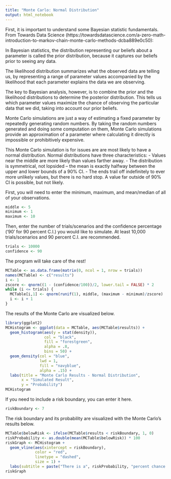 ---
title: "Monte Carlo: Normal Distribution"
output: html_notebook
---
First, it is important to understand some Bayesian statistic fundamentals. From Towards Data Science (https://towardsdatascience.com/a-zero-math-introduction-to-markov-chain-monte-carlo-methods-dcba889e0c50):

In Bayesian statistics, the distribution representing our beliefs about a parameter is called the prior distribution, because it captures our beliefs prior to seeing any data.

The likelihood distribution summarizes what the observed data are telling us, by representing a range of parameter values accompanied by the likelihood that each parameter explains the data we are observing.

The key to Bayesian analysis, however, is to combine the prior and the likelihood distributions to determine the posterior distribution. This tells us which parameter values maximize the chance of observing the particular data that we did, taking into account our prior beliefs.

Monte Carlo simulations are just a way of estimating a fixed parameter by repeatedly generating random numbers. By taking the random numbers generated and doing some computation on them, Monte Carlo simulations provide an approximation of a parameter where calculating it directly is impossible or prohibitively expensive.

This Monte Carlo simulation is for issues are are most likely to have a normal distribution. Normal distributions have three characteristics:
- Values near the middle are more likely than values farther away.
- The distribution is symmetrical, not lopsided -- the mean is exactly halfway between the upper and lower bounds of a 90% CI.
- The ends trail off indefinitely to ever more unlikely values, but there is no hard stop. A value far outside of 90% CI is possible, but not likely.

First, you will need to enter the minimum, maximum, and mean/median of all of your observations.
```{r}
middle <- 5
minimum <- 1
maximum <- 10
```

Then, enter the number of trials/scenarios and the confidence percentage ('90' for 90 percent C.I.) you would like to simulate. At least 10,000 trials/scenarios and 90 percent C.I. are recommended.
```{r}
trials <- 10000
confidence <- 90
```

The program will take care of the rest!
```{r}
MCTable <- as.data.frame(matrix(0, ncol = 1, nrow = trials))
names(MCTable) <- c("results")
i <- 1
zscore <- qnorm((1 - (confidence/100))/2, lower.tail = FALSE) * 2
while (i <= trials) {
  MCTable[i,1] <- qnorm(runif(1), middle, (maximum - minimum)/zscore)
  i <- i + 1
}
```

The results of the Monte Carlo are visualized below.
```{r}
library(ggplot2)
MCHistogram <- ggplot(data = MCTable, aes(MCTable$results)) + 
  geom_histogram(aes(y = stat(density)),
                 col = "black",
                 fill = "forestgreen",
                 alpha = .8,
                 bins = 50) +
  geom_density(col = "blue",
               lwd = 1,
               fill = "navyblue",
               alpha = .15) +
  labs(title = "Monte Carlo Results - Normal Distribution",
       x = "Simulated Result",
       y = "Probability")
MCHistogram
```

If you need to include a risk boundary, you can enter it here.
```{r}
riskBoundary <- 7
```

The risk boundary and its probability are visualized with the Monte Carlo's results below.
```{r}
MCTable$belowRisk <- ifelse(MCTable$results < riskBoundary, 1, 0)
riskProbability <- as.double(mean(MCTable$belowRisk)) * 100
riskGraph <- MCHistogram +
  geom_vline(aes(xintercept = riskBoundary),
             color = "red", 
             linetype = "dashed", 
             size = 1) +
  labs(subtitle = paste("There is a", riskProbability, "percent chance the real world result will be below your risk boundary:", riskBoundary))
riskGraph
```

